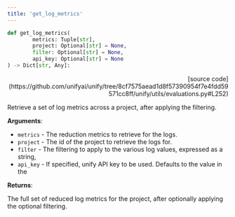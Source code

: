 ```yaml
---
title: 'get_log_metrics'
---
```


```python
def get_log_metrics(
        metrics: Tuple[str],
        project: Optional[str] = None,
        filter: Optional[str] = None,
        api_key: Optional[str] = None
) -> Dict[str, Any]:
```

<p align="right">[source code](https://github.com/unifyai/unify/tree/8cf7575aead1d8f57390954f7e4fdd59571cc8ff/unify/utils/evaluations.py#L252)</p>

Retrieve a set of log metrics across a project, after applying the filtering.

**Arguments**:

- `metrics` - The reduction metrics to retrieve for the logs.
- `project` - The id of the project to retrieve the logs for.
- `filter` - The filtering to apply to the various log values, expressed as a string,
- `api_key` - If specified, unify API key to be used. Defaults to the value in the



**Returns**:

The full set of reduced log metrics for the project, after optionally applying
the optional filtering.